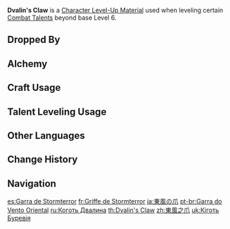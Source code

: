 {{Item Infobox
|id           = 113004
|image        = Item Dvalin's Claw.png
|type         = Character Level-Up Materials
|invCategory  = Character Development Items
|group        = Dvalin Materials
|group2       = Weekly Boss Drops
|quality      = 5
|description  = A claw from the [[Dvalin|Dragon of the East]].<br />As it had once torn through the flesh of the shadow dragon [[Durin]], it used to contain his vicious poison. However, thanks to your purification and healing, it is no longer toxic.
|source1      = Lv. 70+ [[Confront Stormterror]] Reward
}}
'''Dvalin's Claw''' is a [[Character Level-Up Material]] used when leveling certain [[Combat Talents]] beyond base Level 6.

==Dropped By==
{{Dropped By|level=70}}

==Alchemy==
{{Recipe
|type = Converting
|Dvalin's Plume = 1
|Dream Solvent = 1
|sort = Dvalin's Plume;Dream Solvent
}}
{{Recipe
|type = Converting
|Dvalin's Sigh = 1
|Dream Solvent = 1
|sort = Dvalin's Sigh;Dream Solvent
}}

==Craft Usage==
{{Craft Usage}}

==Talent Leveling Usage==
{{Talent Leveling Usage}}

==Other Languages==
{{Other Languages
|en      = Dvalin's Claw
|zhs     = 东风之爪
|zhs_rm  = Dōngfēng zhī Zhuǎ{{Assumed}}
|zht     = 東風之爪
|zht_rm  = Dōngfēng zhī Zhuǎ{{Assumed}}
|zh_tl   = Claw of the East Wind
|ja      = 東風の爪
|ja_rm   = Kochi no Tsume{{Assumed}}
|ja_tl   = East Wind's Claw
|ko      = 동풍의 발톱
|ko_rm   = Dongpung-ui Baltop
|ko_tl   = Claw of the East Wind
|es      = Garra de Stormterror
|es_tl   = Stormterror's Claw
|fr      = Griffe de Stormterror
|fr_tl   = Stormterror's Claw
|ru      = Коготь Двалина
|ru_tl   = Dvalin's Claw
|th      = Dvalin's Claw
|vi      = Móng Vuốt Đông Phong
|vi_tl   = 
|de      = Klaue des Ostwinds
|de_tl   = Claw of the Eastern Wind
|id      = Dvalin's Claw
|pt      = Garra do Vento Oriental
|pt_tl   = Claw of the Eastern Wind
|tr      = Dvalin'in Pençesi
|tr_tl   = 
|it      = Artiglio di Dvalin
|it_tl   = Dvalin's Claw
}}

==Change History==
{{Change History|1.0}}

==Navigation==
{{Development Item Navbox|Character Level-Up Materials}}

[[es:Garra de Stormterror]]
[[fr:Griffe de Stormterror]]
[[ja:東風の爪]]
[[pt-br:Garra do Vento Oriental]]
[[ru:Коготь Двалина]]
[[th:Dvalin's Claw]]
[[zh:東風之爪]]
[[uk:Кіготь Буревія]]